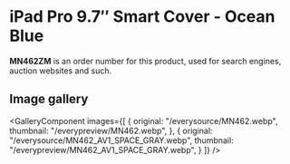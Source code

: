 
# iPad Pro 9.7″ Smart Cover - Ocean Blue

<Callout type='info' emoji='👉🏻'>**MN462ZM** is an order number for this product, used for search engines, auction websites and such.</Callout>

## Image gallery

<GalleryComponent
    images={[
      {
        original: "/everysource/MN462.webp",
        thumbnail: "/everypreview/MN462.webp",
      },
      {
        original: "/everysource/MN462_AV1_SPACE_GRAY.webp",
        thumbnail: "/everypreview/MN462_AV1_SPACE_GRAY.webp",
      }
    ]}
  />
